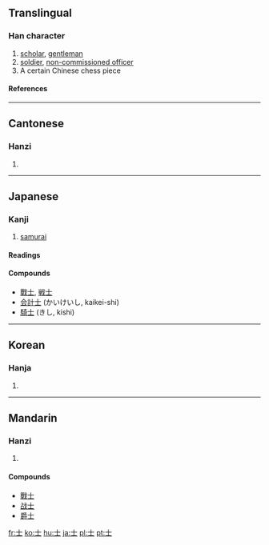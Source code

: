 ==Translingual==
{{Han stroke|[[Image:士-order.gif]]}}
===Han character===
{{Han char|rn=33|rad=士|as=00|sn=3|four=4010<sub>0</sub>|canj=十一 (JM)|ids=⿱[[十]][[一]]}}
# [[scholar]], [[gentleman]]
# [[soldier]], [[non-commissioned officer]]
# A certain Chinese chess piece
====References====
{{Han ref|kx=0242.380|dkj=05638|dj=0482.380|hdz=10416.010|uh=58EB|ud=22763|bh=A468|bd=42088}}
----

==Cantonese==
===Hanzi===
{{yue-hanzi|jyut=|y=si6}}
# {{defn|Cantonese}}
----
==Japanese==
===Kanji===
{{ja-kanji|grade=4|rs=士00}}
# [[samurai]]
====Readings====
{{ja-readings|on=[[し]] (shi), [[じ]] (ji)|kun=[[さむらい]] (samurai)}}

====Compounds====
*[[戰士]], [[戦士]]
*[[会計士]] (かいけいし, kaikei-shi)
*[[騎士]] (きし, kishi)

----

==Korean==
===Hanja===
{{ko-hanja|hangeul=사|rv=sa|mr=sa}}
# {{defn|Korean}}
----
==Mandarin==
===Hanzi===
{{cmn-hanzi|pin=[[shì]] ([[shi4]])|wg=shih<sup>4</sup>}}
# {{defn|Mandarin}}

====Compounds====
*[[戰士]]
*[[战士]]
*[[爵士]]

[[fr:士]]
[[ko:士]]
[[hu:士]]
[[ja:士]]
[[pl:士]]
[[pt:士]]
